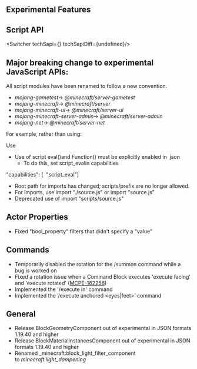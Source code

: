 



## **Experimental Features**


## **Script API**

<Switcher techSapi={<TechSapiStable/>} techSapiDiff={undefined}/>

## **Major breaking change to experimental JavaScript APIs:**

All script modules have been renamed to follow a new convention.  

-   _mojang-gametest_\-\> _@minecraft/server-gametest_
-   _mojang-minecraft_\-\> _@minecraft/server_
-   _mojang-minecraft-ui_\-\> _@minecraft/server-ui_
-   _mojang-minecraft-server-admin_\-\> _@minecraft/server-admin_
-   _mojang-net_\-\> _@minecraft/server-net_

For example, rather than using:


Use


-   Use of script eval()and Function() must be explicitly enabled in  json 
    -   To do this, set script\_evalin capabilities

"capabilities": \[  "script\_eval"\]

-   Root path for imports has changed; scripts/prefix are no longer allowed.
-   For imports, use import "./source.js" or import "source.js"
-   Deprecated use of import "scripts/source.js"

## **Actor Properties**

-   Fixed "bool\_property" filters that didn't specify a "value"

## **Commands**

-   Temporarily disabled the rotation for the /summon command while a bug is worked on
-   Fixed a rotation issue when a Command Block executes 'execute facing' and 'execute rotated' ([MCPE-162256](https://bugs.mojang.com/browse/MCPE-162256))
-   Implemented the '/execute in' command
-   Implemented the ‘/execute anchored \<eyes|feet\>’ command

## **General**

-   Release BlockGeometryComponent out of experimental in JSON formats 1.19.40 and higher
-   Release BlockMaterialInstancesComponent out of experimental in JSON formats 1.19.40 and higher
-   Renamed _minecraft:block\_light\_filter_component to _minecraft:light\_dampening_

